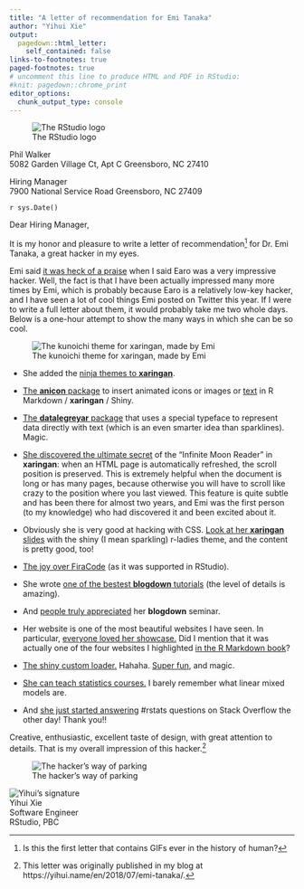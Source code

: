 ```yaml
---
title: "A letter of recommendation for Emi Tanaka"
author: "Yihui Xie"
output:
  pagedown::html_letter:
    self_contained: false
links-to-footnotes: true
paged-footnotes: true
# uncomment this line to produce HTML and PDF in RStudio:
#knit: pagedown::chrome_print
editor_options: 
  chunk_output_type: console
---
```


![The RStudio logo](https://www.rstudio.com/wp-content/uploads/2016/09/RStudio-Logo-Blue-Gray-250.png){.logo}

::: from
Phil Walker  
5082 Garden Village Ct, Apt C
Greensboro, NC 27410
:::


Hiring Manager  
7900 National Service Road 
Greensboro, NC 27409

::: date
`r sys.Date()`
:::

Dear Hiring Manager,

It is my honor and pleasure to write a letter of recommendation^[Is this the first letter that contains GIFs ever in the history of human?] for Dr. Emi Tanaka, a great hacker in my eyes.

Emi said [it was heck of a praise](https://twitter.com/statsgen/status/1023118510745038848) when I said Earo was a very impressive hacker. Well, the fact is that I have been actually impressed many more times by Emi, which is probably because Earo is a relatively low-key hacker, and I have seen a lot of cool things Emi posted on Twitter this year. If I were to write a full letter about them, it would probably take me two whole days. Below is a one-hour attempt to show the many ways in which she can be so cool.

![The kunoichi theme for xaringan, made by Emi](https://github.com/emitanaka/ninja-theme/raw/master/docs/images/kunoichi-showcase.gif)

- She added the [ninja themes to **xaringan**](https://github.com/yihui/xaringan/pull/165).

- [The **anicon** package](https://twitter.com/statsgen/status/1021683550171496449) to insert animated icons or images or [text](https://twitter.com/statsgen/status/1010323499901075456) in R Markdown / **xaringan** / Shiny.

- [The **datalegreyar** package](https://twitter.com/statsgen/status/1018823773162618882) that uses a special typeface to represent data directly with text (which is an even smarter idea than sparklines). Magic.

- [She discovered the ultimate secret](https://twitter.com/statsgen/status/1012664098616590336) of the "Infinite Moon Reader" in **xaringan**: when an HTML page is automatically refreshed, the scroll position is preserved. This is extremely helpful when the document is long or has many pages, because otherwise you will have to scroll like crazy to the position where you last viewed. This feature is quite subtle and has been there for almost two years, and Emi was the first person (to my knowledge) who had discovered it and been excited about it.

- Obviously she is very good at hacking with CSS. [Look at her **xaringan** slides](https://twitter.com/statsgen/status/1009591310150299648) with the shiny (I mean sparkling) r-ladies theme, and the content is pretty good, too!

- [The joy over FiraCode](https://twitter.com/statsgen/status/993662737099079680) (as it was supported in RStudio).

- She wrote [one of the bestest **blogdown** tutorials](https://twitter.com/statsgen/status/993003327074926592) (the level of details is amazing).

- And [people truly appreciated](https://twitter.com/certifiedwaif/status/1029640487399915520) her **blogdown** seminar.

- Her website is one of the most beautiful websites I have seen. In particular, [everyone loved her showcase.](https://twitter.com/statsgen/status/990422351593406464) Did I mention that it was actually one of the four websites I highlighted [in the R Markdown book](https://bookdown.org/yihui/rmarkdown/basics-examples.html)?

- [The shiny custom loader.](https://twitter.com/statsgen/status/972727676459872256) Hahaha. [Super fun](https://twitter.com/statsgen/status/975321139550478336), and magic.

- [She can teach statistics courses.](https://twitter.com/statsgen/status/1001293550531694592) I barely remember what linear mixed models are.

- And [she just started answering](https://stackoverflow.com/a/51575804/559676) #rstats questions on Stack Overflow the other day! Thank you!!

Creative, enthusiastic, excellent taste of design, with great attention to details. That is my overall impression of this hacker.^[This letter was originally published in my blog at https://yihui.name/en/2018/07/emi-tanaka/.]

![The hacker's way of parking](https://slides.yihui.name/gif/impossible-parking.gif)

![Yihui's signature](https://user-images.githubusercontent.com/163582/47831497-c6656c00-dd5e-11e8-87b3-1f03fa97baa0.png)  
Yihui Xie  
Software Engineer  
RStudio, PBC

<script src="https://yihui.name/js/center-img.js"></script>
